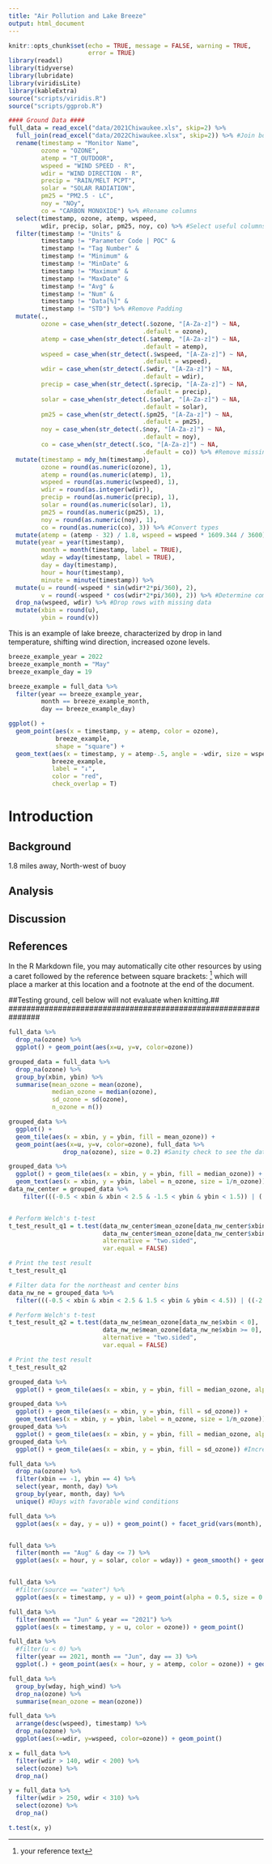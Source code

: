 ---
title: "Air Pollution and Lake Breeze"
output: html_document
---

```{r setup, include=FALSE}
knitr::opts_chunk$set(echo = TRUE, message = FALSE, warning = TRUE,
                      error = TRUE)
library(readxl)
library(tidyverse)
library(lubridate)
library(viridisLite)
library(kableExtra)
source("scripts/viridis.R")
source("scripts/ggprob.R")
```

```{r label='Extract and clean data', include=FALSE}
#### Ground Data ####
full_data = read_excel("data/2021Chiwaukee.xls", skip=2) %>% 
  full_join(read_excel("data/2022Chiwaukee.xlsx", skip=2)) %>% #Join both years of air quality data
  rename(timestamp = "Monitor Name", 
         ozone = "OZONE",
         atemp = "T_OUTDOOR",
         wspeed = "WIND SPEED - R", 
         wdir = "WIND DIRECTION - R",
         precip = "RAIN/MELT PCPT",
         solar = "SOLAR RADIATION",
         pm25 = "PM2.5 - LC",
         noy = "NOy",
         co = "CARBON MONOXIDE") %>% #Rename columns
  select(timestamp, ozone, atemp, wspeed,
         wdir, precip, solar, pm25, noy, co) %>% #Select useful columns
  filter(timestamp != "Units" &
         timestamp != "Parameter Code | POC" &
         timestamp != "Tag Number" &
         timestamp != "Minimum" &
         timestamp != "MinDate" &
         timestamp != "Maximum" &
         timestamp != "MaxDate" &
         timestamp != "Avg" &
         timestamp != "Num" &
         timestamp != "Data[%]" &
         timestamp != "STD") %>% #Remove Padding
  mutate(.,
         ozone = case_when(str_detect(.$ozone, "[A-Za-z]") ~ NA,
                                     .default = ozone),
         atemp = case_when(str_detect(.$atemp, "[A-Za-z]") ~ NA,
                                     .default = atemp),
         wspeed = case_when(str_detect(.$wspeed, "[A-Za-z]") ~ NA,
                                     .default = wspeed),
         wdir = case_when(str_detect(.$wdir, "[A-Za-z]") ~ NA,
                                     .default = wdir),
         precip = case_when(str_detect(.$precip, "[A-Za-z]") ~ NA,
                                     .default = precip),
         solar = case_when(str_detect(.$solar, "[A-Za-z]") ~ NA,
                                     .default = solar),
         pm25 = case_when(str_detect(.$pm25, "[A-Za-z]") ~ NA,
                                     .default = pm25),
         noy = case_when(str_detect(.$noy, "[A-Za-z]") ~ NA,
                                     .default = noy),
         co = case_when(str_detect(.$co, "[A-Za-z]") ~ NA,
                                     .default = co)) %>% #Remove missing values
  mutate(timestamp = mdy_hm(timestamp),
         ozone = round(as.numeric(ozone), 1),
         atemp = round(as.numeric(atemp), 1),
         wspeed = round(as.numeric(wspeed), 1),
         wdir = round(as.integer(wdir)),
         precip = round(as.numeric(precip), 1),
         solar = round(as.numeric(solar), 1),
         pm25 = round(as.numeric(pm25), 1),
         noy = round(as.numeric(noy), 1),
         co = round(as.numeric(co), 3)) %>% #Convert types
  mutate(atemp = (atemp - 32) / 1.8, wspeed = wspeed * 1609.344 / 3600) %>% #Convert to metric
  mutate(year = year(timestamp),
         month = month(timestamp, label = TRUE),
         wday = wday(timestamp, label = TRUE), 
         day = day(timestamp),
         hour = hour(timestamp),
         minute = minute(timestamp)) %>% 
  mutate(u = round(-wspeed * sin(wdir*2*pi/360), 2),
         v = round(-wspeed * cos(wdir*2*pi/360), 2)) %>% #Determine components of 2-D flow, from wdir
  drop_na(wspeed, wdir) %>% #Drop rows with missing data
  mutate(xbin = round(u),
         ybin = round(v))
```

This is an example of lake breeze, characterized by drop in land temperature, shifting wind direction, increased ozone levels.
```{r}
breeze_example_year = 2022
breeze_example_month = "May"
breeze_example_day = 19

breeze_example = full_data %>%
  filter(year == breeze_example_year,
         month == breeze_example_month,
         day == breeze_example_day)

ggplot() +
  geom_point(aes(x = timestamp, y = atemp, color = ozone),
             breeze_example,
             shape = "square") +
  geom_text(aes(x = timestamp, y = atemp-.5, angle = -wdir, size = wspeed),
            breeze_example,
            label = "↓",
            color = "red",
            check_overlap = T)
```

# Introduction



## Background

1.8 miles away, North-west of buoy

## Analysis



## Discussion



## References

In the R Markdown file, you may automatically cite other resources by using a caret followed by the reference between square brackets: ^[your reference text] which will place a marker at this location and a footnote at the end of the document.


###############################################################
##Testing ground, cell below will not evaluate when knitting.##
###############################################################

```{r}
full_data %>%
  drop_na(ozone) %>%
  ggplot() + geom_point(aes(x=u, y=v, color=ozone))

grouped_data = full_data %>%
  drop_na(ozone) %>%
  group_by(xbin, ybin) %>%
  summarise(mean_ozone = mean(ozone),
            median_ozone = median(ozone),
            sd_ozone = sd(ozone),
            n_ozone = n())

grouped_data %>%
  ggplot() +
  geom_tile(aes(x = xbin, y = ybin, fill = mean_ozone)) +
  geom_point(aes(x=u, y=v, color=ozone), full_data %>%
               drop_na(ozone), size = 0.2) #Sanity check to see the data points are in bins
```


```{r}
grouped_data %>%
  ggplot() + geom_tile(aes(x = xbin, y = ybin, fill = median_ozone)) + 
  geom_text(aes(x = xbin, y = ybin, label = n_ozone, size = 1/n_ozone)) #Numbered samples
data_nw_center = grouped_data %>%
    filter(((-0.5 < xbin & xbin < 2.5 & -1.5 < ybin & ybin < 1.5)) | ((-2.5 < xbin & xbin < 0.5 & 1.5 < ybin & ybin < 4.5)))


# Perform Welch's t-test
t_test_result_q1 = t.test(data_nw_center$mean_ozone[data_nw_center$xbin < 0], 
                          data_nw_center$mean_ozone[data_nw_center$xbin >= 0], 
                          alternative = "two.sided", 
                          var.equal = FALSE)

# Print the test result
t_test_result_q1

# Filter data for the northeast and center bins
data_nw_ne = grouped_data %>%
  filter(((-0.5 < xbin & xbin < 2.5 & 1.5 < ybin & ybin < 4.5)) | ((-2.5 < xbin & xbin < 0.5 & 1.5 < ybin & ybin < 4.5)))

# Perform Welch's t-test
t_test_result_q2 = t.test(data_nw_ne$mean_ozone[data_nw_ne$xbin < 0], 
                          data_nw_ne$mean_ozone[data_nw_ne$xbin >= 0], 
                          alternative = "two.sided", 
                          var.equal = FALSE)

# Print the test result
t_test_result_q2

grouped_data %>%
  ggplot() + geom_tile(aes(x = xbin, y = ybin, fill = median_ozone, alpha = n_ozone)) #Visual representation of sample size. Very low ozone counts when wind is calm

grouped_data %>%
  ggplot() + geom_tile(aes(x = xbin, y = ybin, fill = sd_ozone)) + 
  geom_text(aes(x = xbin, y = ybin, label = n_ozone, size = 1/n_ozone))
grouped_data %>%
  ggplot() + geom_tile(aes(x = xbin, y = ybin, fill = median_ozone, alpha = n_ozone)) #Very low ozone counts when wind is calm
grouped_data %>%
  ggplot() + geom_tile(aes(x = xbin, y = ybin, fill = sd_ozone)) #Increased variance when u < 0 and v > 0, greatest variance near u = -1, v = 4

full_data %>%
  drop_na(ozone) %>%
  filter(xbin == -1, ybin == 4) %>%
  select(year, month, day) %>%
  group_by(year, month, day) %>%
  unique() #Days with favorable wind conditions
```


```{r, eval=FALSE}
full_data %>%
  ggplot(aes(x = day, y = u)) + geom_point() + facet_grid(vars(month), vars(year), scales = "free") + scale_color_viridis_c(direction = -1)


full_data %>%
  filter(month == "Aug" & day <= 7) %>%
  ggplot(aes(x = hour, y = solar, color = wday)) + geom_smooth() + geom_point() + facet_grid(vars(year), scales = "free") + scale_color_viridis_d(direction = -1, option = "D")


full_data %>%
  #filter(source == "water") %>%
  ggplot(aes(x = timestamp, y = u)) + geom_point(alpha = 0.5, size = 0.1)
```


```{r}
full_data %>%
  filter(month == "Jun" & year == "2021") %>%
  ggplot(aes(x = timestamp, y = u, color = ozone)) + geom_point()
```

```{r}
full_data %>%
  #filter(u < 0) %>%
  filter(year == 2021, month == "Jun", day == 3) %>%
  ggplot(.) + geom_point(aes(x = hour, y = atemp, color = ozone)) + geom_text(aes(x = hour, y = atemp-.5, angle = -wdir, color = ozone, size = wspeed), label = "↓")
```

```{r}
full_data %>%
  group_by(wday, high_wind) %>%
  drop_na(ozone) %>%
  summarise(mean_ozone = mean(ozone))
```

```{r}
full_data %>%
  arrange(desc(wspeed), timestamp) %>%
  drop_na(ozone) %>%
  ggplot(aes(x=wdir, y=wspeed, color=ozone)) + geom_point()

x = full_data %>%
  filter(wdir > 140, wdir < 200) %>%
  select(ozone) %>%
  drop_na()

y = full_data %>%
  filter(wdir > 250, wdir < 310) %>%
  select(ozone) %>%
  drop_na()

t.test(x, y)
```

